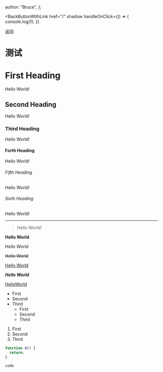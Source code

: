 
  author: "Bruce",
};

<BackButtonWithLink
  href="/"
  shadow
  handleOnClick={() => {
    console.log(1);
  }}
>
  返回
</BackButtonWithLink>

# 测试

# First Heading

Hello World!

## Second Heading

Hello World!

### Third Heading

Hello World!

#### Forth Heading

Hello World!

###### Fifth Heading

Hello World!

###### Sixth Heading

Hello World!

---

> Hello World!

**Hello World**

_Hello World_

~~Hello World~~

<u>Hello World</u>

**_Hello World_**

[HelloWorld](https://bruceworld.top)

- First
- Second
- Third
  - First
  - Second
  - Third

1. First
2. Second
3. Third

```javascript
function A() {
  return;
}
```

`code `

